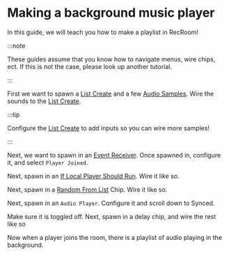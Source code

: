 # Making a background music player
In this guide, we will teach you how to make a playlist in RecRoom!

:::note

These guides assume that you know how to navigate menus, wire chips, ect.
If this is not the case, please look up another tutorial.

:::

First we want to spawn a [List Create](/docs/Chips/542d3256-0d51-4c33-a2a1-fbc44b7e1f07) and a few [Audio Samples](/docs/Chips/2cb45825-f385-414f-9a65-2425963fa720). Wire the sounds to the [List Create](/docs/Chips/542d3256-0d51-4c33-a2a1-fbc44b7e1f07).

:::tip

Configure the [List Create](/docs/Chips/542d3256-0d51-4c33-a2a1-fbc44b7e1f07) to add inputs so you can wire more samples!

:::

Next, we want to spawn in an [Event Receiver](/docs/Chips/8b533ccb-643a-491d-982c-94417ce99954). Once spawned in, configure it, and select `Player Joined`.
<GuideMedia fileName="tutorial-Music2.png" fileType="image" />

Next, spawn in an [If Local Player Should Run](/docs/Chips/6d69bee8-0d77-4d5f-bf35-9794eaaabe81). Wire it like so.
<GuideMedia fileName="tutorial-Music3.png" fileType="image" />

Next, spawn in a [Random From List](/docs/Chips/d253cef6-dd99-4357-b98a-e09a0c23bad7) Chip. Wire it like so.
<GuideMedia fileName="tutorial-Music4.png" fileType="image" />

Next, spawn in an `Audio Player`. Configure it and scroll down to Synced.
<GuideMedia fileName="tutorial-Music6.png" fileType="image" />

Make sure it is toggled off. Next, spawn in a delay chip, and wire the rest like so 
<GuideMedia fileName="tutorial-Music5.png" fileType="image" />

Now when a player joins the room, there is a playlist of audio playing in the background. 
